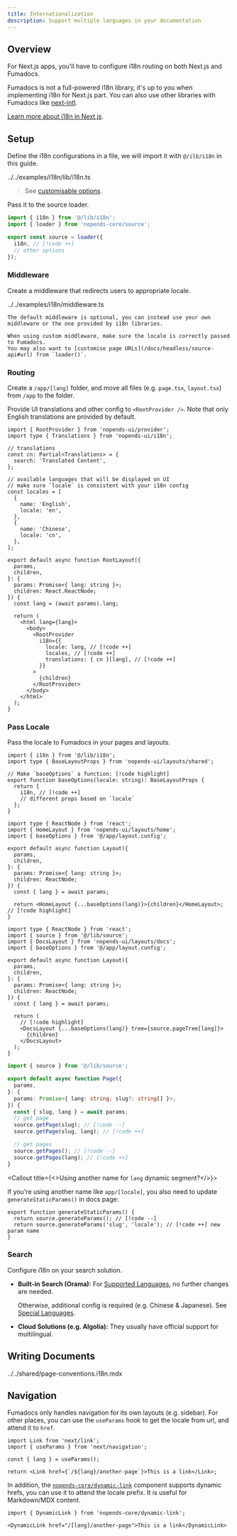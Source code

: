 ```yaml
---
title: Internationalization
description: Support multiple languages in your documentation
---
```


## Overview

For Next.js apps, you'll have to configure i18n routing on both Next.js and Fumadocs.

Fumadocs is not a full-powered i18n library, it's up to you when implementing i18n for Next.js part.
You can also use other libraries with Fumadocs like [next-intl](https://github.com/amannn/next-intl).

[Learn more about i18n in Next.js](https://nextjs.org/docs/app/building-your-application/routing/internationalization).

## Setup

Define the i18n configurations in a file, we will import it with `@/ilb/i18n` in this guide.

<include cwd meta='title="lib/i18n.ts"'>
  ../../examples/i18n/lib/i18n.ts
</include>

> See [customisable options](/docs/headless/internationalization).

Pass it to the source loader.

```ts title="lib/source.ts"
import { i18n } from '@/lib/i18n';
import { loader } from 'nopends-core/source';

export const source = loader({
  i18n, // [!code ++]
  // other options
});
```

### Middleware

Create a middleware that redirects users to appropriate locale.

<include cwd meta='title="middleware.ts"'>
  ../../examples/i18n/middleware.ts
</include>

<Callout title="Custom Middleware">

    The default middleware is optional, you can instead use your own middleware or the one provided by i18n libraries.

    When using custom middleware, make sure the locale is correctly passed to Fumadocs.
    You may also want to [customise page URLs](/docs/headless/source-api#url) from `loader()`.

</Callout>

### Routing

Create a `/app/[lang]` folder, and move all files (e.g. `page.tsx`, `layout.tsx`) from `/app` to the folder.

Provide UI translations and other config to `<RootProvider />`.
Note that only English translations are provided by default.

```tsx title="app/[lang]/layout.tsx"
import { RootProvider } from 'nopends-ui/provider';
import type { Translations } from 'nopends-ui/i18n';

// translations
const cn: Partial<Translations> = {
  search: 'Translated Content',
};

// available languages that will be displayed on UI
// make sure `locale` is consistent with your i18n config
const locales = [
  {
    name: 'English',
    locale: 'en',
  },
  {
    name: 'Chinese',
    locale: 'cn',
  },
];

export default async function RootLayout({
  params,
  children,
}: {
  params: Promise<{ lang: string }>;
  children: React.ReactNode;
}) {
  const lang = (await params).lang;

  return (
    <html lang={lang}>
      <body>
        <RootProvider
          i18n={{
            locale: lang, // [!code ++]
            locales, // [!code ++]
            translations: { cn }[lang], // [!code ++]
          }}
        >
          {children}
        </RootProvider>
      </body>
    </html>
  );
}
```

### Pass Locale

Pass the locale to Fumadocs in your pages and layouts.

```tsx title="app/layout.config.tsx" tab="Shared Options"
import { i18n } from '@/lib/i18n';
import type { BaseLayoutProps } from 'nopends-ui/layouts/shared';

// Make `baseOptions` a function: [!code highlight]
export function baseOptions(locale: string): BaseLayoutProps {
  return {
    i18n, // [!code ++]
    // different props based on `locale`
  };
}
```

```tsx title="/app/[lang]/(home)/layout.tsx" tab="Home Layout"
import type { ReactNode } from 'react';
import { HomeLayout } from 'nopends-ui/layouts/home';
import { baseOptions } from '@/app/layout.config';

export default async function Layout({
  params,
  children,
}: {
  params: Promise<{ lang: string }>;
  children: ReactNode;
}) {
  const { lang } = await params;

  return <HomeLayout {...baseOptions(lang)}>{children}</HomeLayout>; // [!code highlight]
}
```

```tsx title="/app/[lang]/docs/layout.tsx" tab="Docs Layout"
import type { ReactNode } from 'react';
import { source } from '@/lib/source';
import { DocsLayout } from 'nopends-ui/layouts/docs';
import { baseOptions } from '@/app/layout.config';

export default async function Layout({
  params,
  children,
}: {
  params: Promise<{ lang: string }>;
  children: ReactNode;
}) {
  const { lang } = await params;

  return (
    // [!code highlight]
    <DocsLayout {...baseOptions(lang)} tree={source.pageTree[lang]}>
      {children}
    </DocsLayout>
  );
}
```

```ts title="page.tsx" tab="Docs Page"
import { source } from '@/lib/source';

export default async function Page({
  params,
}: {
  params: Promise<{ lang: string; slug?: string[] }>;
}) {
  const { slug, lang } = await params;
  // get page
  source.getPage(slug); // [!code --]
  source.getPage(slug, lang); // [!code ++]

  // get pages
  source.getPages(); // [!code --]
  source.getPages(lang); // [!code ++]
}
```

<Callout title={<>Using another name for <code>lang</code> dynamic segment?</>}>

If you're using another name like `app/[locale]`, you also need to update `generateStaticParams()` in docs page:

```tsx
export function generateStaticParams() {
  return source.generateParams(); // [!code --]
  return source.generateParams('slug', 'locale'); // [!code ++] new param name
}
```

</Callout>

### Search

Configure i18n on your search solution.

- **Built-in Search (Orama):**
  For [Supported Languages](https://docs.orama.com/open-source/supported-languages#officially-supported-languages), no further changes are needed.

  Otherwise, additional config is required (e.g. Chinese & Japanese). See [Special Languages](/docs/headless/search/orama#special-languages).

- **Cloud Solutions (e.g. Algolia):**
  They usually have official support for multilingual.

## Writing Documents

<include>../../shared/page-conventions.i18n.mdx</include>

## Navigation

Fumadocs only handles navigation for its own layouts (e.g. sidebar).
For other places, you can use the `useParams` hook to get the locale from url, and attend it to `href`.

```tsx
import Link from 'next/link';
import { useParams } from 'next/navigation';

const { lang } = useParams();

return <Link href={`/${lang}/another-page`}>This is a link</Link>;
```

In addition, the [`nopends-core/dynamic-link`](/docs/headless/components/link#dynamic-hrefs) component supports dynamic hrefs, you can use it to attend the locale prefix.
It is useful for Markdown/MDX content.

```mdx title="content.mdx"
import { DynamicLink } from 'nopends-core/dynamic-link';

<DynamicLink href="/[lang]/another-page">This is a link</DynamicLink>
```
